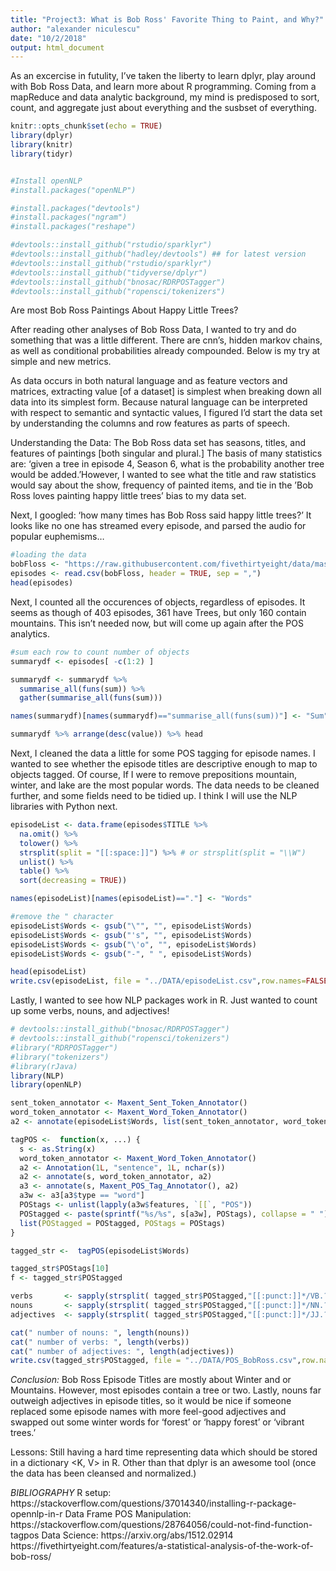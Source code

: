 ```yaml
---
title: "Project3: What is Bob Ross' Favorite Thing to Paint, and Why?"
author: "alexander niculescu"
date: "10/2/2018"
output: html_document
---
```


As an excercise in futulity, I've taken the liberty to learn dplyr, play around with Bob Ross Data, and learn more about R programming.  Coming from a mapReduce and data analytic background, my mind is predisposed to sort, count, and aggregate just about everything and the susbset of everything.

```r
knitr::opts_chunk$set(echo = TRUE)
library(dplyr)
library(knitr)
library(tidyr)


#Install openNLP
#install.packages("openNLP")

#install.packages("devtools")
#install.packages("ngram")
#install.packages("reshape")

#devtools::install_github("rstudio/sparklyr")
#devtools::install_github("hadley/devtools") ## for latest version
#devtools::install_github("rstudio/sparklyr")
#devtools::install_github("tidyverse/dplyr")
#devtools::install_github("bnosac/RDRPOSTagger")
#devtools::install_github("ropensci/tokenizers")
```
Are most Bob Ross Paintings About Happy Little Trees?

After reading other analyses of Bob Ross Data, I wanted to try and do something that was a little different.  There are cnn's, hidden markov chains, as well as conditional probabilities already compounded.  Below is my try at simple and new metrics.

As data occurs in both natural language and as feature vectors and matrices, extracting value [of a dataset] is simplest when breaking down all data into its simplest form.  Because natural language can be interpreted with respect to semantic and syntactic values, I figured I'd start the data set by understanding the columns and row features as parts of speech.  

Understanding the Data:
The Bob Ross data set has seasons, titles, and features of paintings [both singular and plural.]  The basis of many statistics are: 'given a tree in episode 4, Season 6, what is the probability another tree would be added.'However, I wanted to see what the title and raw statistics would say about the show, frequency of painted items, and tie in the 'Bob Ross loves painting happy little trees' bias to my data set.

Next, I googled:
'how many times has Bob Ross said happy little trees?'  It looks like no one has streamed every episode, and parsed the audio for popular euphemisms...

```r
#loading the data
bobFloss <- "https://raw.githubusercontent.com/fivethirtyeight/data/master/bob-ross/elements-by-episode.csv"
episodes <- read.csv(bobFloss, header = TRUE, sep = ",")
head(episodes)
```

Next, I counted all the occurences of objects, regardless of episodes.  It seems as though of 403 episodes, 361 have Trees, 
but only 160 contain mountains.  This isn't needed now, but will come up again after the POS analytics.
```r
#sum each row to count number of objects
summarydf <- episodes[ -c(1:2) ]

summarydf <- summarydf %>% 
  summarise_all(funs(sum)) %>%
  gather(summarise_all(funs(sum)))

names(summarydf)[names(summarydf)=="summarise_all(funs(sum))"] <- "Sum"

summarydf %>% arrange(desc(value)) %>% head
```
Next, I cleaned the data a little for some POS tagging for episode names.  I wanted to see whether the episode titles are descriptive enough to map to objects tagged.  Of course, If I were to remove prepositions mountain, winter, and lake are the most popular words.  The data needs to be cleaned further, and some fields need to be tidied up.  I think I will use the NLP libraries with Python next.
```r
episodeList <- data.frame(episodes$TITLE %>%
  na.omit() %>%
  tolower() %>%
  strsplit(split = "[[:space:]]") %>% # or strsplit(split = "\\W") 
  unlist() %>%
  table() %>%
  sort(decreasing = TRUE))

names(episodeList)[names(episodeList)=="."] <- "Words"

#remove the " character
episodeList$Words <- gsub("\"", "", episodeList$Words) 
episodeList$Words <- gsub("'s", "", episodeList$Words) 
episodeList$Words <- gsub("\'o", "", episodeList$Words) 
episodeList$Words <- gsub("-", " ", episodeList$Words) 

head(episodeList)
write.csv(episodeList, file = "../DATA/episodeList.csv",row.names=FALSE)
```
Lastly, I wanted to see how NLP packages work in R.  Just wanted to count up some verbs, nouns, and adjectives!

```r
# devtools::install_github("bnosac/RDRPOSTagger")
# devtools::install_github("ropensci/tokenizers")
#library("RDRPOSTagger")
#library("tokenizers")
#library(rJava)
library(NLP)
library(openNLP)

sent_token_annotator <- Maxent_Sent_Token_Annotator()
word_token_annotator <- Maxent_Word_Token_Annotator()
a2 <- annotate(episodeList$Words, list(sent_token_annotator, word_token_annotator))

tagPOS <-  function(x, ...) {
  s <- as.String(x)
  word_token_annotator <- Maxent_Word_Token_Annotator()
  a2 <- Annotation(1L, "sentence", 1L, nchar(s))
  a2 <- annotate(s, word_token_annotator, a2)
  a3 <- annotate(s, Maxent_POS_Tag_Annotator(), a2)
  a3w <- a3[a3$type == "word"]
  POStags <- unlist(lapply(a3w$features, `[[`, "POS"))
  POStagged <- paste(sprintf("%s/%s", s[a3w], POStags), collapse = " ")
  list(POStagged = POStagged, POStags = POStags)
}

tagged_str <-  tagPOS(episodeList$Words)

tagged_str$POStags[10]
f <- tagged_str$POStagged

verbs       <- sapply(strsplit( tagged_str$POStagged,"[[:punct:]]*/VB.?"),function(x) sub("(^.*\\s)(\\w+$)", "\\2", x))
nouns       <- sapply(strsplit( tagged_str$POStagged,"[[:punct:]]*/NN.?"),function(x) sub("(^.*\\s)(\\w+$)", "\\2", x))
adjectives  <- sapply(strsplit( tagged_str$POStagged,"[[:punct:]]*/JJ.?"),function(x) sub("(^.*\\s)(\\w+$)", "\\2", x))

cat(" number of nouns: ", length(nouns))
cat(" number of verbs: ", length(verbs))
cat(" number of adjectives: ", length(adjectives))
write.csv(tagged_str$POStagged, file = "../DATA/POS_BobRoss.csv",row.names=FALSE)
```

*Conclusion:*
Bob Ross Episode Titles are mostly about Winter and or Mountains.  However, most episodes contain a tree or two.  Lastly, nouns far outweigh adjectives in episode titles, so it would be nice if someone replaced some episode names with more feel-good adjectives and swapped out some winter words for 'forest' or 'happy forest' or 'vibrant trees.'

Lessons:
Still having a hard time representing data which should be stored in a dictionary <K, V> in R.  Other than that dplyr is an awesome tool (once the data has been cleansed and normalized.)  

*BIBLIOGRAPHY*
R setup:
https://stackoverflow.com/questions/37014340/installing-r-package-opennlp-in-r
Data Frame POS Manipulation:
https://stackoverflow.com/questions/28764056/could-not-find-function-tagpos
Data Science:
https://arxiv.org/abs/1512.02914
https://fivethirtyeight.com/features/a-statistical-analysis-of-the-work-of-bob-ross/
